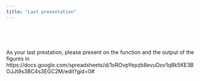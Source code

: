 ```yaml
---
title: "Last presentation"
---
```


\

\

As your last prestation, please present on the function and the output of the figures in https://docs.google.com/spreadsheets/d/1oROvpYepzb8evuDov1q8k5KE3BOJJt9s3BC4s3EGC2M/edit?gid=0#